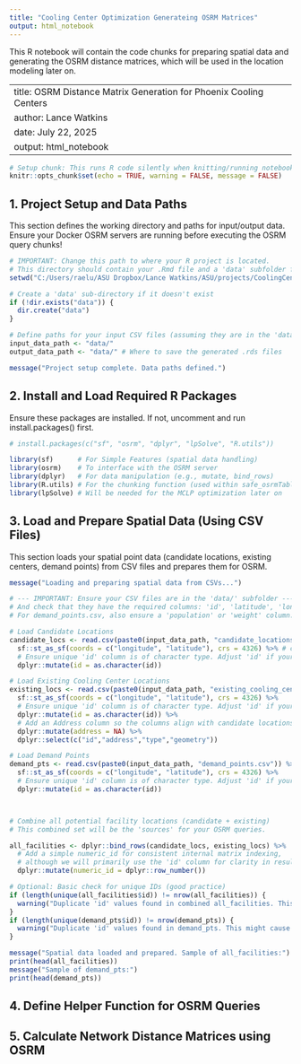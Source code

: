 ```yaml
---
title: "Cooling Center Optimization Generateing OSRM Matrices"
output: html_notebook
---
```


This R notebook will contain the code chunks for preparing spatial data and generating the OSRM distance matrices, which will be used in the location modeling later on.  

---
title: OSRM Distance Matrix Generation for Phoenix Cooling Centers
author: Lance Watkins
date: July 22, 2025
output: html_notebook
---

```r
# Setup chunk: This runs R code silently when knitting/running notebook
knitr::opts_chunk$set(echo = TRUE, warning = FALSE, message = FALSE)

```


## 1. Project Setup and Data Paths

This section defines the working directory and paths for input/output data. Ensure your Docker OSRM servers are running before executing the OSRM query chunks!

```r
# IMPORTANT: Change this path to where your R project is located.
# This directory should contain your .Rmd file and a 'data' subfolder for inputs/outputs.
setwd("C:/Users/raelu/ASU Dropbox/Lance Watkins/ASU/projects/CoolingCenterSpatiaOptimization/CoolingCenterOpt-R-SPOPT")

# Create a 'data' sub-directory if it doesn't exist
if (!dir.exists("data")) {
  dir.create("data")
}

# Define paths for your input CSV files (assuming they are in the 'data' subfolder)
input_data_path <- "data/"
output_data_path <- "data/" # Where to save the generated .rds files

message("Project setup complete. Data paths defined.")
```

## 2. Install and Load Required R Packages

Ensure these packages are installed. If not, uncomment and run install.packages() first.

```r
# install.packages(c("sf", "osrm", "dplyr", "lpSolve", "R.utils"))

library(sf)      # For Simple Features (spatial data handling)
library(osrm)    # To interface with the OSRM server
library(dplyr)   # For data manipulation (e.g., mutate, bind_rows)
library(R.utils) # For the chunking function (used within safe_osrmTable)
library(lpSolve) # Will be needed for the MCLP optimization later on
```


## 3. Load and Prepare Spatial Data (Using CSV Files)

This section loads your spatial point data (candidate locations, existing centers, demand points) from CSV files and prepares them for OSRM.

```r
message("Loading and preparing spatial data from CSVs...")

# --- IMPORTANT: Ensure your CSV files are in the 'data/' subfolder ---
# And check that they have the required columns: 'id', 'latitude', 'longitude'.
# For demand_points.csv, also ensure a 'population' or 'weight' column.

# Load Candidate Locations
candidate_locs <- read.csv(paste0(input_data_path, "candidate_locations.csv")) %>%
  sf::st_as_sf(coords = c("longitude", "latitude"), crs = 4326) %>% # crs 4326 is WGS84 (lat/lon)
  # Ensure unique 'id' column is of character type. Adjust 'id' if your CSV column is named differently.
  dplyr::mutate(id = as.character(id))

# Load Existing Cooling Center Locations
existing_locs <- read.csv(paste0(input_data_path, "existing_cooling_centers.csv")) %>%
  sf::st_as_sf(coords = c("longitude", "latitude"), crs = 4326) %>%
  # Ensure unique 'id' column is of character type. Adjust 'id' if your CSV column is named differently.
  dplyr::mutate(id = as.character(id)) %>%
  # Add an Address column so the columns align with candidate locations dataframe as well. For now populate with NA
  dplyr::mutate(address = NA) %>%
  dplyr::select(c("id","address","type","geometry"))

# Load Demand Points
demand_pts <- read.csv(paste0(input_data_path, "demand_points.csv")) %>%
  sf::st_as_sf(coords = c("longitude", "latitude"), crs = 4326) %>%
  # Ensure unique 'id' column is of character type. Adjust 'id' if your CSV column is named differently.
  dplyr::mutate(id = as.character(id))



# Combine all potential facility locations (candidate + existing)
# This combined set will be the 'sources' for your OSRM queries.

all_facilities <- dplyr::bind_rows(candidate_locs, existing_locs) %>%
  # Add a simple numeric_id for consistent internal matrix indexing,
  # although we will primarily use the 'id' column for clarity in results.
  dplyr::mutate(numeric_id = dplyr::row_number())

# Optional: Basic check for unique IDs (good practice)
if (length(unique(all_facilities$id)) != nrow(all_facilities)) {
  warning("Duplicate 'id' values found in combined all_facilities. This might cause issues with matrix naming.")
}
if (length(unique(demand_pts$id)) != nrow(demand_pts)) {
  warning("Duplicate 'id' values found in demand_pts. This might cause issues with matrix naming.")
}

message("Spatial data loaded and prepared. Sample of all_facilities:")
print(head(all_facilities))
message("Sample of demand_pts:")
print(head(demand_pts))
```


## 4. Define Helper Function for OSRM Queries

## 5. Calculate Network Distance Matrices using OSRM


